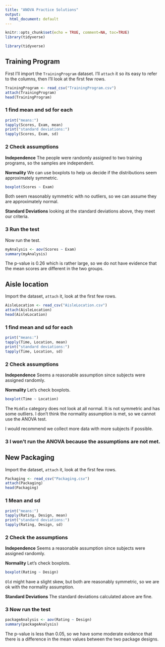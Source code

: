 ```yaml
---
title: "ANOVA Practice Solutions"
output:
  html_document: default
---
```


```r
knitr::opts_chunk$set(echo = TRUE, comment=NA, toc=TRUE)
library(tidyverse)
```

```r
library(tidyverse)
```

## Training Program

First I'll import the `TrainingProgram` dataset.  I'll `attach` it so its easy to refer to the columns, then I'll look at the first few rows.

```r
TrainingProgram <- read_csv("TrainingProgram.csv")
attach(TrainingProgram)
head(TrainingProgram)
```

### **1** find mean and sd for each
```r
print("means:")
tapply(Scores, Exam, mean)
print("standard deviations:")
tapply(Scores, Exam, sd)
```

### **2** Check assumptions

**Independence** The people were randomly assigned to two training programs, so the samples are independent.

**Normality** We can use boxplots to help us decide if the distributions seem approximately symmetric.
```r
boxplot(Scores ~ Exam)
```
Both seem reasonably symmetric with no outliers, so we can assume they are approximately normal.

**Standard Deviations** looking at the standard deviations above, they meet our criteria.


### **3** Run the test
Now run the test.
```r
myAnalysis <- aov(Scores ~ Exam)
summary(myAnalysis)
```

The p-value is 0.26 which is rather large, so we do not have evidence that the mean scores are different in the two groups.


## Aisle location

Import the dataset, `attach` it, look at the first few rows.

```r
AisleLocation <- read_csv("AisleLocation.csv")
attach(AisleLocation)
head(AisleLocation)
```

### **1** find mean and sd for each
```r
print("means:")
tapply(Time, Location, mean)
print("standard deviations:")
tapply(Time, Location, sd)
```

### **2** Check assumptions

**Independence** Seems a reasonable assumption since subjects were assigned randomly.

**Normality**  Let's check boxplots.
```r
boxplot(Time ~ Location)
```

The `Middle` category does not look at all normal.  It is not symmetric and has some outliers.  I don't think the normality assumption is met, so we cannot use the ANOVA test.

I would recommend we collect more data with more subjects if possible.


### **3** I won't run the ANOVA because the assumptions are not met.


## New Packaging
Import the dataset, `attach` it, look at the first few rows.
```r
Packaging <- read_csv("Packaging.csv")
attach(Packaging)
head(Packaging)
```

### **1** Mean and sd
```r
print("means:")
tapply(Rating, Design, mean)
print("standard deviations:")
tapply(Rating, Design, sd)
```

### **2** Check the assumptions

**Independence** Seems a reasonable assumption since subjects were assigned randomly.

**Normality**  Let's check boxplots.
```r
boxplot(Rating ~ Design)
```
`Old` might have a slight skew, but both are reasonably symmetric, so we are ok with the normality assumption.

**Standard Deviations** 
The standard deviations calculated above are fine.


### **3** Now run the test
```r
packageAnalysis <- aov(Rating ~ Design)
summary(packageAnalysis)
```

The p-value is less than 0.05, so we have some moderate evidence that there is a difference in the mean values between the two package designs.






